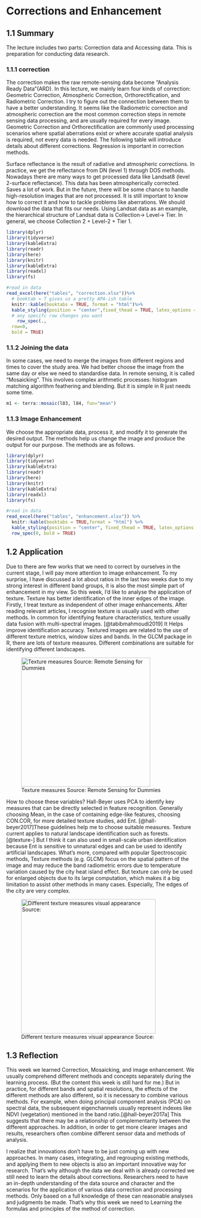 # Corrections and Enhancement {.unnumbered}

## 1.1 Summary

The lecture includes two parts: Correction data and Accessing data. This is preparation for conducting data research.

### 1.1.1 correction

The correction makes the raw remote-sensing data become "Analysis Ready Data"(ARD). In this lecture, we mainly learn four kinds of correction: Geometric Correction, Atmospheric Correction, Orthorectification, and Radiometric Correction. I try to figure out the connection between them to have a better understanding. It seems like the Radiometric correction and atmospheric correction are the most common correction steps in remote sensing data processing, and are usually required for every image. Geometric Correction and Orthorectification are commonly used processing scenarios where spatial aberrations exist or where accurate spatial analysis is required, not every data is needed. The following table will introduce details about different corrections. Regression is important in correction methods.

Surface reflectance is the result of radiative and atmospheric corrections. In practice, we get the reflectance from DN (level 1) through DOS methods. Nowadays there are many ways to get processed data like Landsat8 (level 2-surface reflectance). This data has been atmospherically corrected. Saves a lot of work. But in the future, there will be some chance to handle high-resolution images that are not processed. It is still important to know how to correct it and how to tackle problems like aberrations. We should download the data that fits our needs. Using Landsat data as an example, the hierarchical structure of Landsat data is Collection→ Level→ Tier. In general, we choose Collection 2 + Level-2 + Tier 1.

```r
library(dplyr)
library(tidyverse)
library(kableExtra)
library(readr)
library(here)
library(knitr)
library(kableExtra)
library(readxl)
library(fs)

#read in data
read_excel(here("tables", "correction.xlsx"))%>%
  # booktab = T gives us a pretty APA-ish table
  knitr::kable(booktabs = TRUE, format = "html")%>% 
  kable_styling(position = "center",fixed_thead = TRUE, latex_options = "scale_down")%>%
  # any specifc row changes you want
    row_spec(.,
  row=0,
  bold = TRUE)
```

### 1.1.2 Joining the data

In some cases, we need to merge the images from different regions and times to cover the study area. We had better choose the image from the same day or else we need to standardise data. In remote sensing, it is called "Mosaicking". This involves complex arithmetic processes: histogram matching algorithm feathering and blending. But it is simple in R just needs some time.

```r
m1 <- terra::mosaic(l83, l84, fun="mean")
```

### 1.1.3 Image Enhancement

We choose the appropriate data, process it, and modify it to generate the desired output. The methods help us change the image and produce the output for our purpose. The methods are as follows.

```r
library(dplyr)
library(tidyverse)
library(kableExtra)
library(readr)
library(here)
library(knitr)
library(kableExtra)
library(readxl)
library(fs)

#read in data
read_excel(here("tables", "enhancement.xlsx")) %>%
  knitr::kable(booktabs = TRUE,format = "html") %>%
  kable_styling(position = "center", fixed_thead = TRUE, latex_options = "scale_down") %>%
  row_spec(0, bold = TRUE)
```

## 1.2 Application

Due to there are few works that we need to correct by ourselves in the current stage, I will pay more attention to image enhancement. To my surprise, I have discussed a lot about ratios in the last two weeks due to my strong interest in different band groups, it is also the most simple part of enhancement in my view. So this week, I’d like to analyse the application of texture. Texture has better identification of the inner edges of the image. Firstly, I treat texture as independent of other image enhancements. After reading relevant articles, I recognise texture is usually used with other methods. In common for identifying feature characteristics, texture usually data fusion with multi-spectral images. [@tabibmahmoudi2019] It Helps improve identification accuracy. Textured images are related to the use of different texture metrics, window sizes and bands. In the GLCM package in R, there are lots of texture measures. Different combinations are suitable for identifying different landscapes.

![Texture measures Source: Remote Sensing for Dummies](img/Texture_Analysis.png){#fig1 fig.align="center" fig-align="center" width="345"}

How to choose these variables? Hall-Beyer uses PCA to identify key measures that can be directly selected in feature recognition. Generally choosing Mean, in the case of containing edge-like features, choosing CON.COR, for more detailed texture studies, add Ent. [@hall-beyer2017]These guidelines help me to choose suitable measures. Texture current applies to natural landscape identification such as forests. [@texture-] But I think it can also used in small-scale urban identification because Ent is sensitive to unnatural edges and can be used to identify artificial landscapes. What’s more, compared with popular Spectroscopic methods, Texture methods (e.g. GLCM) focus on the spatial pattern of the image and may reduce the band radiometric errors due to temperature variation caused by the city heat island effect. But texture can only be used for enlarged objects due to its large computation, which makes it a big limitation to assist other methods in many cases. Especially, The edges of the city are very complex.

![Different texture measures visual appearance Source:](img/texture.png){fig.align="center" fig-align="center" width="359"}

## 1.3 Reflection

This week we learned Correction, Mosaicking, and image enhancement. We usually comprehend different methods and concepts separately during the learning process. (But the content this week is still hard for me.) But in practice, for different bands and spatial resolutions, the effects of the different methods are also different, so it is necessary to combine various methods. For example, when doing principal component analysis (PCA) on spectral data, the subsequent eigenchannels usually represent indexes like NDVI (vegetation) mentioned in the band ratio.[@hall-beyer2017a] This suggests that there may be a relationship of complementarity between the different approaches. In addition, in order to get more clearer images and results, researchers often combine different sensor data and methods of analysis.

I realize that innovations don't have to be just coming up with new approaches. In many cases, integrating, and regrouping existing methods, and applying them to new objects is also an important innovative way for research. That’s why although the data we deal with is already corrected we still need to learn the details about corrections. Researchers need to have an in-depth understanding of the data source and character and the scenarios for the application of various data correction and processing methods. Only based on a full knowledge of these can reasonable analyses and judgments be made. That’s why this week we need to Learning the formulas and principles of the method of correction.
